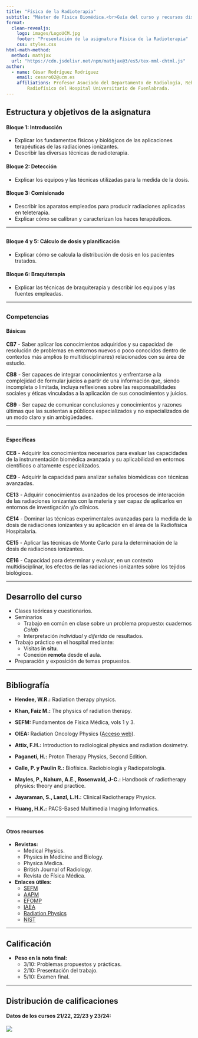 ```yaml
---
title: "Física de la Radioterapia"
subtitle: "Máster de Física Biomédica.<br>Guía del curso y recursos disponibles"
format: 
  clean-revealjs:
    logo: images/LogoUCM.jpg
    footer: "Presentación de la asignatura Física de la Radioterapia"
    css: styles.css
html-math-method:
  method: mathjax
  url: "https://cdn.jsdelivr.net/npm/mathjax@3/es5/tex-mml-chtml.js"
author:
  - name: César Rodríguez Rodríguez
    email: cesaro02@ucm.es
    affiliations: Profesor Asociado del Departamento de Radiología, Rehabilitación y Fisioterapia.<br>
        Radiofísico del Hospital Universitario de Fuenlabrada.
---
```


## Estructura y objetivos de la asignatura{.smaller}

#### Bloque 1: Introducción
- Explicar los fundamentos físicos y biológicos de las aplicaciones terapéuticas de las radiaciones ionizantes.
- Describir las diversas técnicas de radioterapia.

#### Bloque 2: Detección
- Explicar los equipos y las técnicas utilizadas para la medida de la dosis.

#### Bloque 3: Comisionado
- Describir los aparatos empleados para producir radiaciones aplicadas en teleterapia.
- Explicar cómo se calibran y caracterizan los haces terapéuticos.

---

## {.smaller} 

#### Bloque 4 y 5: Cálculo de dosis y planificación
- Explicar cómo se calcula la distribución de dosis en los pacientes tratados.

#### Bloque 6: Braquiterapia
- Explicar las técnicas de braquiterapia y describir los equipos y las fuentes empleadas.

---

## {.smaller} 
### Competencias
#### Básicas

**CB7** - Saber aplicar los conocimientos adquiridos y su capacidad de resolución de problemas en entornos nuevos o poco conocidos dentro de contextos más amplios (o multidisciplinares) relacionados con su área de estudio.

**CB8** - Ser capaces de integrar conocimientos y enfrentarse a la complejidad de formular juicios a partir de una información que, siendo incompleta o limitada, incluya reflexiones sobre las responsabilidades sociales y éticas vinculadas a la aplicación de sus conocimientos y juicios.

**CB9** - Ser capaz de comunicar conclusiones y conocimientos y razones últimas que las sustentan a públicos especializados y no especializados de un modo claro y sin ambigüedades.

---

## {.smaller}
#### Específicas

**CE8** - Adquirir los conocimientos necesarios para evaluar las capacidades de la instrumentación biomédica avanzada y su aplicabilidad en entornos científicos o altamente especializados.

**CE9** - Adquirir la capacidad para analizar señales biomédicas con técnicas avanzadas.

**CE13** - Adquirir conocimientos avanzados de los procesos de interacción de las radiaciones ionizantes con la materia y ser capaz de aplicarlos en entornos de investigación y/o clínicos.

**CE14** - Dominar las técnicas experimentales avanzadas para la medida de la dosis de radiaciones ionizantes y su aplicación en el área de la Radiofísica Hospitalaria.

**CE15** - Aplicar las técnicas de Monte Carlo para la determinación de la dosis de radiaciones ionizantes.

**CE16** - Capacidad para determinar y evaluar, en un contexto multidisciplinar, los efectos de las radiaciones ionizantes sobre los tejidos biológicos.

---

## Desarrollo del curso

- Clases teóricas y cuestionarios.
- Seminarios 
  - Trabajo en común en clase sobre un problema propuesto: cuadernos [*Colab*]{.alert}
  - Interpretación *individual* y *diferida* de resultados.
- Trabajo práctico en el hospital mediante:
  - Visitas **in situ**.
  - Conexión **remota** desde el aula.
- Preparación y exposición de temas propuestos.

---

## Bibliografía{.smaller}

- **Hendee, W.R.:** Radiation therapy physics.
- **Khan, Faiz M.:** The physics of radiation therapy.
- **SEFM:** Fundamentos de Física Médica, vols 1 y 3.
- **OIEA:** Radiation Oncology Physics ([Acceso web](http://www-pub.iaea.org/MTCD/publications/PDF/Pub1196_web.pdf)).
- **Attix, F.H.:** Introduction to radiological physics and radiation dosimetry.
- **Paganeti, H.:** Proton Therapy Physics, Second Edition.
    
- **Galle, P. y Paulin R.:** Biofísica. Radiobiología y Radiopatología.
- **Mayles, P., Nahum, A.E., Rosenwald, J-C.:** Handbook of radiotherapy physics: theory and practice.
- **Jayaraman, S., Lanzl, L.H.:** Clinical Radiotherapy Physics.
- **Huang, H.K.:** PACS-Based Multimedia Imaging Informatics.

---

## {.smaller}
#### Otros recursos

- **Revistas:**
  - Medical Physics.
  - Physics in Medicine and Biology.
  - Physica Medica.
  - British Journal of Radiology.
  - Revista de Física Médica.
- **Enlaces útiles:**
  - [SEFM](http://www.sefm.es)
  - [AAPM](http://www.aapm.org)
  - [EFOMP](http://www.efomp.org)
  - [IAEA](http://www-naweb.iaea.org/nahu/arbr/default.shtm)
  - [Radiation Physics](http://www.radiationphysics.com)
  - [NIST](https://physics.nist.gov/PhysRefData/XrayMassCoef/cover.html)

---

## Calificación

- **Peso en la nota final:**
  - 3/10: Problemas propuestos y prácticas.
  - 2/10: Presentación del trabajo.
  - 5/10: Examen final.

---

## Distribución de calificaciones

#### Datos de los cursos 21/22, 22/23 y 23/24:
![](images/distribucion_calificaciones_21_24.png){ fig-align="center" }
